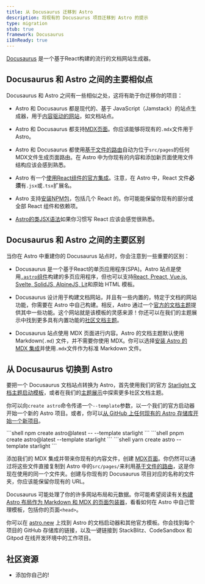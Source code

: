 ```yaml
---
title: 从 Docusaurus 迁移到 Astro
description: 将现有的 Docusaurus 项目迁移到 Astro 的提示
type: migration
stub: true
framework: Docusaurus
i18nReady: true
---
```



[Docusaurus](https://Docusaurus.io) 是一个基于React构建的流行的文档网站生成器。

## Docusaurus 和 Astro 之间的主要相似点

Docusaurus 和 Astro 之间有一些相似之处，这将有助于你迁移你的项目：

- Astro 和 Docusaurus 都是现代的、基于 JavaScript（Jamstack）的站点生成器，用于[内容驱动的网站](/zh-cn/concepts/why-astro/#内容驱动)，如文档站点。

- Astro 和 Docusaurus 都支持[MDX页面](/zh-cn/guides/markdown-content/)。你应该能够将现有的`.mdx`文件用于Astro。

- Astro 和 Docusaurus 都使用[基于文件的路由](/zh-cn/core-concepts/routing/)自动为位于`src/pages`的任何MDX文件生成页面路由。在 Astro 中为你现有的内容和添加新页面使用文件结构应该会感到熟悉。

- Astro 有一个[使用React组件的官方集成](/zh-cn/guides/integrations-guide/react/)。注意，在 Astro 中，React 文件**必须**有`.jsx`或`.tsx`扩展名。

- Astro 支持[安装NPM包](/zh-cn/guides/imports/#npm-包)，包括几个 React 的。你可能能保留你现有的部分或全部 React 组件和依赖项。

- [Astro的类JSX语法](/zh-cn/core-concepts/astro-components/#组件模板)如果你习惯写 React 应该会感觉很熟悉。

## Docusaurus 和 Astro 之间的主要区别

当你在 Astro 中重建你的 Docusaurus 站点时，你会注意到一些重要的区别：

- Docusaurus 是一个基于React的单页应用程序(SPA)。Astro 站点是使用[`.astro`组件](/zh-cn/core-concepts/astro-components/)构建的多页应用程序，但也可以支持[React, Preact, Vue.js, Svelte, SolidJS, AlpineJS, Lit](/zh-cn/core-concepts/framework-components/)和原始 HTML 模板。

- Docusaurus 设计用于构建文档网站，并且有一些内置的，特定于文档的网站功能，你需要在 Astro 中自己构建。相反，Astro 通过一个[官方的文档主题](https://starlight.astro.build)提供其中一些功能。这个网站就是该模板的灵感来源！你还可以在我们的主题展示中找到更多具有内置功能的[社区文档主题](https://astro.build/themes?search=&categories%5B%5D=docs)。

- Docusaurus 站点使用 MDX 页面进行内容。Astro 的文档主题默认使用 Markdown(`.md`) 文件，并不需要你使用 MDX。你可以选择[安装 Astro 的 MDX 集成](/zh-cn/guides/integrations-guide/mdx/)并使用`.mdx`文件作为标准 Markdown 文件。

## 从 Docusaurus 切换到 Astro

要把一个 Docusaurus 文档站点转换为 Astro，首先使用我们的官方 [Starlight 文档主题启动模板](https://starlight.astro.build)，或者在我们的[主题展示](https://astro.build/themes?search=&categories%5B%5D=docs)中探索更多社区文档主题。

你可以向`create astro`命令传递一个`--template`参数，以一个我们的官方启动器开始一个新的 Astro 项目。或者，你可以[从 GitHub 上任何现有的 Astro 存储库开始一个新项目](/zh-cn/install/auto/#入门模板)。

  <PackageManagerTabs>
    <Fragment slot="npm">
    ```shell
    npm create astro@latest -- --template starlight
    ```
    </Fragment>
    <Fragment slot="pnpm">
    ```shell
    pnpm create astro@latest --template starlight
    ```
    </Fragment>
    <Fragment slot="yarn">
    ```shell
    yarn create astro --template starlight
    ```
    </Fragment>
  </PackageManagerTabs>

添加我们的 MDX 集成并带来你现有的内容文件，创建 [MDX页面](/zh-cn/guides/markdown-content/)。你仍然可以通过将这些文件直接复制到 Astro 中的`src/pages/`来利用[基于文件的路由](/zh-cn/core-concepts/routing/)，这是你现在使用的同一个文件夹。创建与你现有的 Docusaurus 项目对应的名称的文件夹，你应该能保留你现有的 URL。

Docusaurus 可能处理了你的许多网站布局和元数据。你可能希望阅读有关[构建 Astro 布局作为 Markdown 和 MDX 的页面包装器](/zh-cn/core-concepts/layouts/#markdownmdx-布局)，看看如何在 Astro 中自己管理模板，包括你的页面`<head>`。

你可以在 [astro.new](https://astro.new) 上找到 Astro 的文档启动器和其他官方模板。你会找到每个项目的 GitHub 存储库的链接，以及一键链接到 StackBlitz、CodeSandbox 和 Gitpod 在线开发环境中的工作项目。

## 社区资源

- 添加你自己的!

